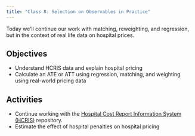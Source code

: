 ```yaml
---
title: "Class 8: Selection on Observables in Practice"
---
```


Today we'll continue our work with matching, reweighting, and regression, but in the context of real life data on hospital prices.

## Objectives
- Understand HCRIS data and explain hospital pricing
- Calculate an ATE or ATT using regression, matching, and weighting using real-world pricing data

## Activities 
- Continue working with the [Hospital Cost Report Information System (HCRIS)](https://github.com/imccart/hcris-class) repository.
- Estimate the effect of hospital penalties on hospital pricing
